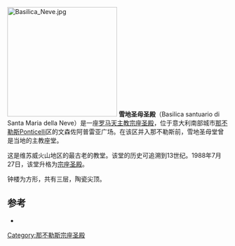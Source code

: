 {{coord|40.854593|14.332042|display=title}}
[[File:Basilica_Neve.jpg|250px]]
'''雪地圣母圣殿'''（Basilica santuario di Santa Maria della Neve）是一座[[罗马天主教|罗马天主教]][[宗座圣殿|宗座圣殿]]，位于意大利南部城市[[那不勒斯|那不勒斯]]Ponticelli区的文森佐阿普雷亚广场。在该区并入那不勒斯前，雪地圣母堂曾是当地的主教座堂。

这是维苏威火山地区的最古老的教堂。该堂的历史可追溯到13世纪。1988年7月27日，该堂升格为[[宗座圣殿|宗座圣殿]]。

钟楼为方形，共有三层，陶瓷尖顶。

==参考==
<references />
* {{cite book|author = Nicola Franciosa |title = Santuario - Basilica S. Maria della Neve Ponticelli-Napoli |editor = Tipografia Russo s.n.c. |location = Napoli (Barra)|year = 1994 }}
{{那不勒斯地标}}
[[Category:那不勒斯宗座圣殿|Category:那不勒斯宗座圣殿]]